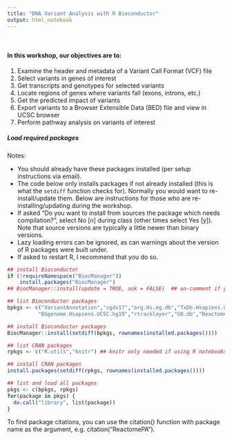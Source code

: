 ```yaml
---
title: "DNA Variant Analysis with R Bioconductor"
output: html_notebook
---
```


<br/>

#### In this workshop, our objectives are to:  

  1. Examine the header and metadata of a Variant Call Format (VCF) file  
  2. Select variants in genes of interest  
  3. Get transcripts and genotypes for selected variants  
  4. Locate regions of genes where variants fall (exons, introns, etc.)  
  5. Get the predicted impact of variants  
  6. Export variants to a Browser Extensible Data (BED) file and view in UCSC browser 
  7. Perform pathway analysis on variants of interest 
<br/>

##### Load required packages

Notes: 

* You should already have these packages installed (per setup instructions via email).   
* The code below only installs packages if not already installed (this is what the `setdiff` function checks for). Normally you would want to re-install/update them. Below are instructions for those who are re-installing/updating during the workshop.     
* If asked "Do you want to install from sources the package which needs compilation?", select No [n] during class (other times select Yes [y]). Note that source versions are typically a little newer than binary versions.  
* Lazy loading errors can be ignored, as can warnings about the version of R packages were built under.  
* If asked to restart R, I recommend that you do so.  
 

```r
## install Bioconductor
if (!requireNamespace("BiocManager"))
    install.packages("BiocManager")
## BiocManager::install(update = TRUE, ask = FALSE)  ## un-comment if you need to re-install or update 

## list Bioconductor packages
bpkgs <- c("VariantAnnotation","cgdv17","org.Hs.eg.db","TxDb.Hsapiens.UCSC.hg19.knownGene",
          "BSgenome.Hsapiens.UCSC.hg19","rtracklayer","GO.db","ReactomePA")  

## install Bioconductor packages
BiocManager::install(setdiff(bpkgs, rownames(installed.packages()))) 

## list CRAN packages
rpkgs <- c("R.utils","knitr") ## knitr only needed if using R notebooks

## install CRAN packages
install.packages(setdiff(rpkgs, rownames(installed.packages())))

## list and load all packages
pkgs <- c(bpkgs, rpkgs)
for(package in pkgs) {
  do.call("library", list(package))
}

```

To find package citations, you can use the citation() function with package name as the argument, e.g. citation("ReactomePA").